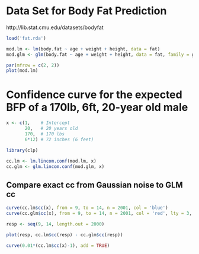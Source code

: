 # Data Set for Body Fat Prediction

http://lib.stat.cmu.edu/datasets/bodyfat

```r
load('fat.rda')

mod.lm <- lm(body.fat ~ age + weight + height, data = fat)
mod.glm <- glm(body.fat ~ age + weight + height, data = fat, family = gaussian)

par(mfrow = c(2, 2))
plot(mod.lm)

```

# Confidence curve for the expected BFP of a 170lb, 6ft, 20-year old male

```r
x <- c(1,    # Intercept
       20,   # 20 years old
       170,  # 170 lbs
       6*12) # 72 inches (6 feet)

library(clp)

cc.lm <- lm.lincom.conf(mod.lm, x)
cc.glm <- glm.lincom.conf(mod.glm, x)
```

## Compare exact cc from Gaussian noise to GLM cc

```r
curve(cc.lm$cc(x), from = 9, to = 14, n = 2001, col = 'blue')
curve(cc.glm$cc(x), from = 9, to = 14, n = 2001, col = 'red', lty = 3, add = TRUE)
```

```r
resp <- seq(9, 14, length.out = 2000)

plot(resp, cc.lm$cc(resp) - cc.glm$cc(resp))

curve(0.01*(cc.lm$cc(x)-1), add = TRUE)
```


